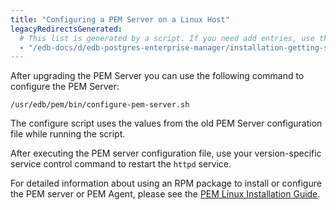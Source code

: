 ```yaml
---
title: "Configuring a PEM Server on a Linux Host"
legacyRedirectsGenerated:
  # This list is generated by a script. If you need add entries, use the `legacyRedirects` key.
  - "/edb-docs/d/edb-postgres-enterprise-manager/installation-getting-started/upgrade-migration-guide/8.0/configuring_the_pem_server_on_linux_platforms.html"
---
```


After upgrading the PEM Server you can use the following command to configure the PEM Server:

```text
/usr/edb/pem/bin/configure-pem-server.sh
```

The configure script uses the values from the old PEM Server configuration file while running the script.

After executing the PEM server configuration file, use your version-specific service control command to restart the `httpd` service.

For detailed information about using an RPM package to install or configure the PEM server or PEM Agent, please see the [PEM Linux Installation Guide](https://www.enterprisedb.com/docs/pem/latest/pem_inst_guide_linux/).
